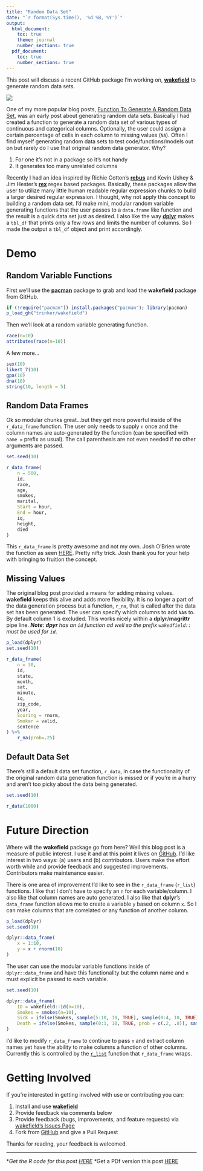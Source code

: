 ```yaml
---
title: "Random Data Set"
date: "`r format(Sys.time(), '%d %B, %Y')`"
output:
  html_document:
    toc: true
    theme: journal
    number_sections: true
  pdf_document:
    toc: true
    number_sections: true
---
```


This post will discuss a recent GitHub package I'm working on, [**wakefield**](https://github.com/trinker/wakefield) to generate random data sets.

![](http://raw.githubusercontent.com/trinker/wakefield/master/inst/wakefield_logo/r_wakefield.png)

One of my more popular blog posts, [Function To Generate A Random Data Set](https://trinkerrstuff.wordpress.com/2012/05/02/function-to-generate-a-random-data-set/), was an early post about generating random data sets.  Basically I had created a function to generate a random data set of various types of continuous and categorical columns.  Optionally, the user could assign a certain percentage of cells in each column to missing values (`NA`).  Often I find myself generating random data sets to test code/functions/models out on but rarely do I use that original random data generator.  Why?

1. For one it's not in a package so it's not handy    
2. It generates too many unrelated columns

Recently I had an idea inspired by Richie Cotton's [**rebus**](https://github.com/richierocks/rebus) and  Kevin Ushey & Jim Hester's [**rex**](https://github.com/kevinushey/rex) regex based packages.  Basically, these packages allow the user to utilize many little human readable regular expression chunks to build a larger desired regular expression.  I thought, why not apply this concept to building a random data set.  I'd make mini, modular random variable generating functions that the user passes to a `data.frame` like function and the result is a quick data set just as desired.  I also like the way [**dplyr**](https://github.com/hadley/dplyr) makes a `tbl_df` that prints only a few rows and limits the number of columns.  So I made the output a `tbl_df` object and print accordingly.

# Demo

## Random Variable Functions
First we'll use the [**pacman**](http://cran.r-project.org/web/packages/pacman/index.html) package to grab and load the **wakefield** package from GitHub.

```r
if (!require("pacman")) install.packages("pacman"); library(pacman)
p_load_gh("trinker/wakefield")
```

Then we'll look at a random variable generating function.

```r
race(n=10)
attributes(race(n=10))
```

A few more...

```r
sex(10)
likert_7(10)
gpa(10)
dna(10)
string(10, length = 5)
```
## Random Data Frames

Ok so modular chunks great...but they get more powerful inside of the `r_data_frame` function.  The user only needs to supply `n` once and the column names are auto-generated by the function (can be specified with `name =` prefix as usual).  The call parenthesis are not even needed if no other arguments are passed.

```r
set.seed(10)

r_data_frame(
    n = 500,
    id,
    race,
    age,
    smokes,
	marital,
    Start = hour,
	End = hour,
    iq,
    height,
    died
)
```

This `r_data_frame` is pretty awesome and not my own.  Josh O'Brien wrote the function as seen [HERE](http://stackoverflow.com/a/29617983/1000343).  Pretty nifty trick.  Josh thank you for your help with bringing to fruition the concept.

## Missing Values

The original blog post provided a means for adding missing values.  **wakefield** keeps this alive and adds more flexibility.  It is no longer a part of the data generation process but a function, `r_na`, that is called after the data set has been generated.  The user can specify which columns to add `NA`s to.  By default column 1 is excluded.  This works nicely within a **dplyr**/**magrittr** pipe line.  ***Note***: ***dpyr*** *has an `id` function ad well so the prefix `wakedfield::` must be used for `id`*.

```r
p_load(dplyr)
set.seed(10)

r_data_frame(
    n = 30,
    id,
    state,
    month,
    sat,
    minute,
    iq,
	zip_code,
	year,
    Scoring = rnorm,
    Smoker = valid,
	sentence
) %>%
    r_na(prob=.25)
```

## Default Data Set

There's still a default data set function, `r_data`, in case the functionality of the original random data generation function is missed or if you're in a hurry and aren't too picky about the data being generated.  

```r
set.seed(10)

r_data(1000)
```

# Future Direction

Where will the **wakefield** package go from here?  Well this blog post is a measure of public interest.  I use it and at this point it lives on [GitHub](https://github.com/trinker/wakefield).  I'd like interest in two ways: (a) users and (b) contributors.  Users make the effort worth while and provide feedback and suggested improvements.  Contributors make maintenance easier.  

There is one area of improvement I'd like to see in the `r_data_frame` (`r_list`) functions.  I like that I don't have to specify an `n` for each variable/column.  I also like that column names are auto generated.  I also like that **dplyr**'s `data_frame` function allows me to create a variable `y` based on column `x`.  So I can make columns that are correlated or any function of another column.  

```r
p_load(dplyr)
set.seed(10)

dplyr::data_frame(
    x = 1:10,
	y = x + rnorm(10)
)
```
The user can use the modular variable functions inside of `dplyr::data_frame` and have this functionality but the column name and `n` must explicit be passed to each variable.  

```r
set.seed(10)

dplyr::data_frame(
	ID = wakefield::id(n=10),
    Smokes = smokes(n=10),
	Sick = ifelse(Smokes, sample(5:10, 10, TRUE), sample(0:4, 10, TRUE)),	
	Death = ifelse(Smokes, sample(0:1, 10, TRUE, prob = c(.2, .8)), sample(0:1, 10, TRUE, prob = c(.7, .3)))
)
```

I'd like to modify `r_data_frame` to continue to pass `n` and extract column names yet have the ability to make columns a function of other columns.  Currently this is controlled by the [`r_list`](https://github.com/trinker/wakefield/blob/master/R/r_list.R) function that `r_data_frame` wraps.

# Getting Involved

If you're interested in getting involved with use or contributing you can:

1. Install and use [**wakefield**](https://github.com/trinker/wakefield)    
2. Provide feedback via comments below    
3. Provide feedback (bugs, improvements, and feature requests) via [wakefield's Issues Page](https://github.com/trinker/wakefield/issues)   
4. Fork from [GitHub](https://github.com/trinker/wakefield) and give a Pull Request    

Thanks for reading, your feedback is welcomed.

---

\**Get the R code for this post [HERE](https://raw.githubusercontent.com/trinker/random_data/master/random_data_blog.R)
\**Get a PDf version this post [HERE](https://github.com/trinker/random_data/blob/master/random_data_blog.pdf)








